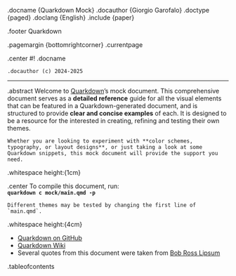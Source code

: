 .docname {Quarkdown Mock}
.docauthor {Giorgio Garofalo}
.doctype {paged}
.doclang {English}
.include {paper}

.footer
	Quarkdown
	
.pagemargin {bottomrightcorner}
	.currentpage

.center
	#! .docname
	
	.docauthor (c) 2024-2025

---

.abstract
	Welcome to [Quarkdown](https://github.com/iamgio)'s mock document.
	This comprehensive document serves as a **detailed reference** guide for all the visual elements that can be featured in a Quarkdown-generated document, and is structured to provide **clear and concise examples** of each.
	It is designed to be a resource for the interested in creating, refining and testing their own themes. 

	Whether you are looking to experiment with **color schemes, typography, or layout designs**, or just taking a look at some Quarkdown snippets, this mock document will provide the support you need.

.whitespace height:{1cm}

.center
	To compile this document, run:  
	**`quarkdown c mock/main.qmd -p`**
	
	Different themes may be tested by changing the first line of `main.qmd`.

.whitespace height:{4cm}

- [Quarkdown on GitHub](https://github.com/iamgio/quarkdown)
- [Quarkdown Wiki](https://github.com/iamgio/quarkdown)
- Several quotes from this document were taken from [Bob Ross Lipsum](https://www.bobrosslipsum.com)

.tableofcontents